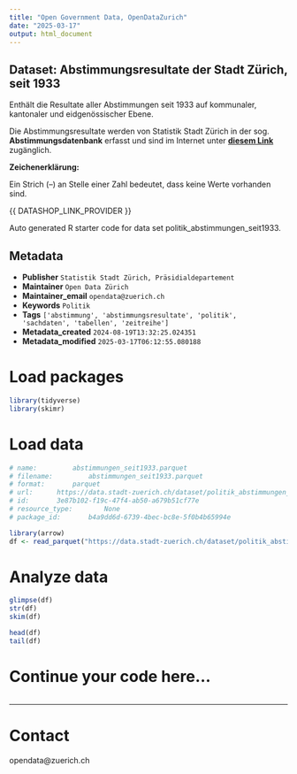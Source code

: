 ```yaml
---
title: "Open Government Data, OpenDataZurich"
date: "2025-03-17"
output: html_document
---
```


## Dataset: Abstimmungsresultate der Stadt Zürich, seit 1933

Enthält die Resultate aller Abstimmungen seit 1933 auf kommunaler, kantonaler und eidgenössischer Ebene.

Die Abstimmungsresultate werden von Statistik Stadt Zürich in der sog. **Abstimmungsdatenbank** erfasst und sind im Internet unter [**diesem Link**](https://www.stadt-zuerich.ch/de/politik-und-verwaltung/statistik-und-daten/daten/politik-und-verwaltung/politik/abstimmungen.html) zugänglich. 


**Zeichenerklärung:**

Ein Strich (–) an Stelle einer Zahl bedeutet, dass keine Werte vorhanden sind.

[]()






{{ DATASHOP_LINK_PROVIDER }}

Auto generated R starter code for data set politik_abstimmungen_seit1933.

## Metadata

- **Publisher** `Statistik Stadt Zürich, Präsidialdepartement`
- **Maintainer** `Open Data Zürich`
- **Maintainer_email** `opendata@zuerich.ch`
- **Keywords** `Politik`
- **Tags** `['abstimmung', 'abstimmungsresultate', 'politik', 'sachdaten', 'tabellen', 'zeitreihe']`
- **Metadata_created** `2024-08-19T13:32:25.024351`
- **Metadata_modified** `2025-03-17T06:12:55.080188`


# Load packages

```r

library(tidyverse)
library(skimr)

```

# Load data

```r

# name: 		abstimmungen_seit1933.parquet
# filename: 		abstimmungen_seit1933.parquet
# format: 		parquet
# url: 		https://data.stadt-zuerich.ch/dataset/politik_abstimmungen_seit1933/download/abstimmungen_seit1933.parquet
# id: 		3e87b102-f19c-47f4-ab50-a679b51cf77e
# resource_type: 		None
# package_id: 		b4a9dd6d-6739-4bec-bc8e-5f0b4b65994e

library(arrow) 
df <- read_parquet("https://data.stadt-zuerich.ch/dataset/politik_abstimmungen_seit1933/download/abstimmungen_seit1933.parquet")

```

# Analyze data

```r

glimpse(df)
str(df)
skim(df)

head(df)
tail(df)

```

# Continue your code here...

```r

```

------------------------------------------------------------------------

# Contact

opendata@zuerich.ch
